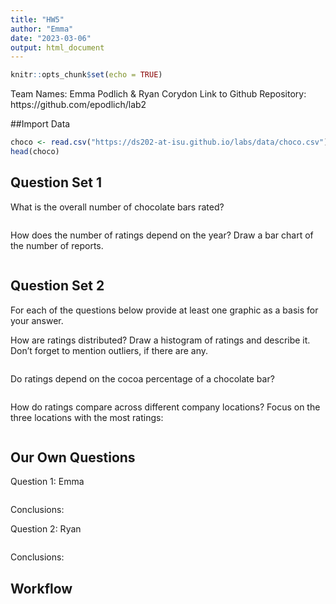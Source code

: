 ```yaml
---
title: "HW5"
author: "Emma"
date: "2023-03-06"
output: html_document
---
```


```r
knitr::opts_chunk$set(echo = TRUE)
```

Team Names: Emma Podlich & Ryan Corydon
Link to Github Repository: https://github.com/epodlich/lab2


##Import Data

```r
choco <- read.csv("https://ds202-at-isu.github.io/labs/data/choco.csv")
head(choco)
```

## Question Set 1

What is the overall number of chocolate bars rated?

```r

```

How does the number of ratings depend on the year? Draw a bar chart of the number of reports.

```r

```

## Question Set 2

For each of the questions below provide at least one graphic as a basis for your answer.

How are ratings distributed? Draw a histogram of ratings and describe it. Don’t forget to mention outliers, if there are any.

```r

```

Do ratings depend on the cocoa percentage of a chocolate bar?

```r

```

How do ratings compare across different company locations? Focus on the three locations with the most ratings:

```r

```

## Our Own Questions

Question 1: Emma

```r

```

Conclusions:

Question 2: Ryan

```r

```

Conclusions:

## Workflow

